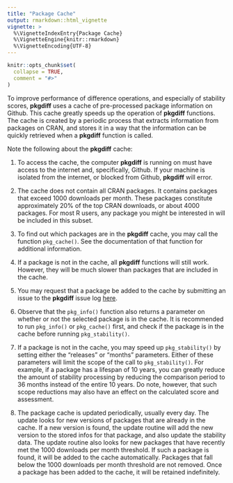 ---
title: "Package Cache"
output: rmarkdown::html_vignette
vignette: >
  %\VignetteIndexEntry{Package Cache}
  %\VignetteEngine{knitr::rmarkdown}
  %\VignetteEncoding{UTF-8}
---

```{r, include = FALSE}
knitr::opts_chunk$set(
  collapse = TRUE,
  comment = "#>"
)
```

To improve performance of difference operations, and especially 
of stability scores, **pkgdiff** uses a cache of pre-processed package
information on Github.  This cache greatly speeds up the operation
of **pkgdiff** functions.  The cache is created by a periodic process
that extracts information from packages on CRAN, and stores it in a way
that the information can be quickly retrieved when a **pkgdiff** function
is called.

Note the following about the **pkgdiff** cache:  

1) To access the cache, the computer **pkgdiff** is running on must have 
access to the internet and, specifically, Github.  If your machine is 
isolated from the internet, or blocked from Github, **pkgdiff** will error.

2) The cache does not contain all CRAN packages.  It contains packages that
exceed 1000 downloads per month.  These packages constitute approximately 20%
of the top CRAN downloads, or about 4000 packages. For most R users, any package 
you might be interested in will be included in this subset.

3) To find out which packages are in the **pkgdiff** cache, 
you may call the function `pkg_cache()`. See the documentation of that
function for additional information.

4) If a package is not in the cache, all **pkgdiff** functions will still work. 
However, they will be much slower than packages
that are included in the cache. 

5) You may request that a package be added to the cache by submitting 
an issue to the **pkgdiff** issue log 
[here](https://github.com/dbosak01/pkgdiff/issues).

6) Observe that the `pkg_info()` function also returns a parameter
on whether or not the selected package is in the cache.  It is recommended
to run `pkg_info()` or `pkg_cache()` first, and check if the package is 
in the cache before running `pkg_stability()`.

7) If a package is not in the cache, you may speed up `pkg_stability()` by 
setting either the "releases" or "months" parameters.  Either of these parameters
will limit the scope of the call to `pkg_stability()`.  For example, if a package has
a lifespan of 10 years, you can greatly reduce the amount of stability processing
by reducing the comparison period to 36 months instead of the entire 10 years.
Do note, however, that such scope reductions may also have an effect on 
the calculated score and assessment.

8) The package cache is updated periodically, usually every day.  The update 
looks for new versions of packages that are already in the cache.  If a new
version is found, the update routine will add the new version to the stored
infos for that package, and also update the stability data.  The update
routine also looks for new packages that have recently met the 1000 downloads per month
threshold.  If such a package is found, it will be added to the cache automatically.
Packages that fall below the 1000 downloads per month threshold are not removed.
Once a package has been added to the cache, it will be retained indefinitely.



